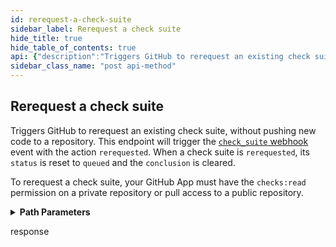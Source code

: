 ```yaml
---
id: rerequest-a-check-suite
sidebar_label: Rerequest a check suite
hide_title: true
hide_table_of_contents: true
api: {"description":"Triggers GitHub to rerequest an existing check suite, without pushing new code to a repository. This endpoint will trigger the [`check_suite` webhook](https://docs.github.com/webhooks/event-payloads/#check_suite) event with the action `rerequested`. When a check suite is `rerequested`, its `status` is reset to `queued` and the `conclusion` is cleared.\n\nTo rerequest a check suite, your GitHub App must have the `checks:read` permission on a private repository or pull access to a public repository.","externalDocs":{"description":"API method documentation","url":"https://docs.github.com/rest/reference/checks#rerequest-a-check-suite"},"operationId":"checks/rerequest-suite","parameters":[{"in":"path","name":"owner","required":true,"schema":{"type":"string"}},{"in":"path","name":"repo","required":true,"schema":{"type":"string"}},{"description":"check_suite_id parameter","in":"path","name":"check_suite_id","required":true,"schema":{"type":"integer"}}],"responses":{"201":{"description":"response"}},"tags":["checks"],"x-github":{"category":"checks","enabledForGitHubApps":true,"githubCloudOnly":false,"previews":[],"subcategory":"suites"},"method":"post","path":"/repos/{owner}/{repo}/check-suites/{check_suite_id}/rerequest","servers":[{"url":"https://api.github.com"}],"info":{"contact":{"name":"Support","url":"https://support.github.com/contact"},"description":"GitHub's v3 REST API.","license":{"name":"MIT","url":"https://spdx.org/licenses/MIT"},"termsOfService":"https://docs.github.com/articles/github-terms-of-service","title":"GitHub v3 REST API","version":"1.1.4","x-apisguru-categories":["collaboration","developer_tools"],"x-logo":{"url":"https://twitter.com/github/profile_image?size=original"},"x-origin":[{"format":"openapi","url":"https://raw.githubusercontent.com/github/rest-api-description/main/descriptions/api.github.com/api.github.com.json","version":"3.0"}],"x-providerName":"github.com"},"postman":{"name":"Rerequest a check suite","description":{"content":"Triggers GitHub to rerequest an existing check suite, without pushing new code to a repository. This endpoint will trigger the [`check_suite` webhook](https://docs.github.com/webhooks/event-payloads/#check_suite) event with the action `rerequested`. When a check suite is `rerequested`, its `status` is reset to `queued` and the `conclusion` is cleared.\n\nTo rerequest a check suite, your GitHub App must have the `checks:read` permission on a private repository or pull access to a public repository.","type":"text/plain"},"url":{"path":["repos",":owner",":repo","check-suites",":check_suite_id","rerequest"],"host":["{{baseUrl}}"],"query":[],"variable":[{"disabled":false,"description":{"content":"(Required) ","type":"text/plain"},"type":"any","value":"","key":"owner"},{"disabled":false,"description":{"content":"(Required) ","type":"text/plain"},"type":"any","value":"","key":"repo"},{"disabled":false,"description":{"content":"(Required) check_suite_id parameter","type":"text/plain"},"type":"any","value":"","key":"check_suite_id"}]},"method":"POST"}}
sidebar_class_name: "post api-method"
---
```



## Rerequest a check suite



Triggers GitHub to rerequest an existing check suite, without pushing new code to a repository. This endpoint will trigger the [`check_suite` webhook](https://docs.github.com/webhooks/event-payloads/#check_suite) event with the action `rerequested`. When a check suite is `rerequested`, its `status` is reset to `queued` and the `conclusion` is cleared.

To rerequest a check suite, your GitHub App must have the `checks:read` permission on a private repository or pull access to a public repository.

<details style={{"marginBottom":"1rem"}}><summary style={{}}><strong>Path Parameters</strong></summary><div><ul><ParamsItem className={"paramsItem"} param={{"in":"path","name":"owner","required":true,"schema":{"type":"string"}}}></ParamsItem><ParamsItem className={"paramsItem"} param={{"in":"path","name":"repo","required":true,"schema":{"type":"string"}}}></ParamsItem><ParamsItem className={"paramsItem"} param={{"description":"check_suite_id parameter","in":"path","name":"check_suite_id","required":true,"schema":{"type":"integer"}}}></ParamsItem></ul></div></details><div><ApiTabs><TabItem label={"201"} value={"201"}><div>

response

</div><div></div></TabItem></ApiTabs></div>
      